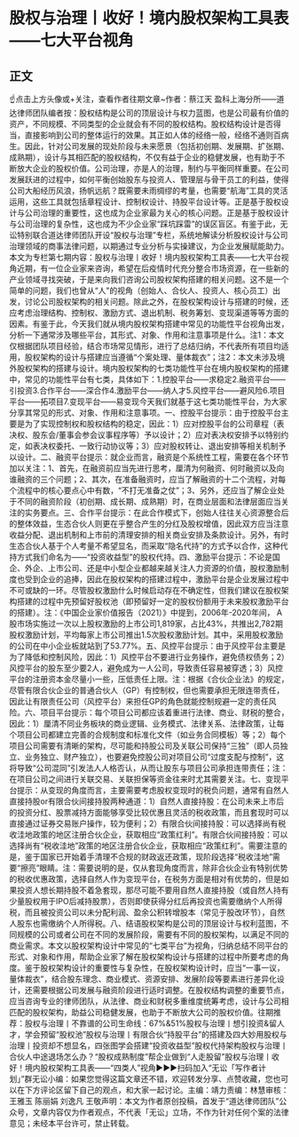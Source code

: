 # 股权与治理丨收好！境内股权架构工具表——七大平台视角
## 正文
☝点击上方头像或+关注，查看作者往期文章~作者：蔡江天 盈科上海分所——道达律师团队编者按：股权结构是公司的顶层设计与权力蓝图，也是公司最有价值的资产，不同规模、不同类型的企业就会有不同的股权结构。股权结构设计是否得当，直接影响到公司的整体运行的效果。其正如人体的经络一般，经络不通则百病生。因此，针对公司发展的现处阶段与未来愿景（包括初创期、发展期、扩张期、成熟期），设计与其相匹配的股权结构，不仅有益于企业的稳健发展，也有助于不断放大企业的股权价值。公司治理，亦是人的治理，制约与平衡同样重要。在公司发展跃进的过程中，如何平衡创始股东与投资人、管理层与骨干员工的利益，使得公司大船经历风浪，扬帆远航？既需要未雨绸缪的考量，也需要“航海”工具的灵活运用，这些工具就包括章程设计、控制权设计、持股平台设计等。正是基于股权设计与公司治理的重要性，这也成为企业家最为关心的核心问题。正是基于股权设计与公司治理的复杂性，这也成为不少企业家“踩坑踩雷”的误区盲区。有鉴于此，无讼特别联合道达律师团队开设“股权与治理”专栏，系统地解读分析股权设计与公司治理领域的商事法律问题，以期通过专业分析与实操建议，为企业发展赋能助力。本文为专栏第七期内容：股权与治理丨收好！境内股权架构工具表——七大平台视角近期，有一位企业家来咨询，希望在后疫情时代充分整合市场资源，在一些新的产业领域寻找突破，于是来向我们咨询公司股权架构搭建的相关问题。这不是一个简单的问题，我们也曾从“人"的视角（创始人、合伙人、投资人、核心员工）出发，讨论公司股权架构的相关问题。除此之外，在股权架构设计与搭建的时候，还应考虑治理结构、控制权、激励方式、退出机制、税务筹划、变现渠道等等方面的因素。有鉴于此，今天我们就从境内股权架构搭建中常见的功能性平台视角出发，分析一下通常涉及哪些平台，其形式、对象、作用和注意事项是什么。注1：本文仅根据团队项目经验，结合市场常见情形，进行了总结归纳，不代表所有项目均适用，股权架构的设计与搭建应当遵循“个案处理、量体裁衣”；注2：本文未涉及境外股权架构的搭建与设计。境内股权架构的七类功能性平台在境内股权架构的搭建中，常见的功能性平台有七类，具体如下：1.控股平台——求稳定2.融资平台——引投资3.合作平台——深合作4.激励平台——纳人才5.风控平台——避风险6.项目平台——拓项目7.变现平台——易变现今天我们就基于这七类功能性平台，为大家分享其常见的形式、对象、作用和注意事项。一、控股平台提示：由于控股平台主要是为了实现控制权和股权结构的稳定，因此：1）应对控股平台的公司章程（表决权、股东会/董事会参会议事程序等）予以设计；2）应对表决权安排予以特别约定，如表决权委托、一致行动协议等；3）应对股权转让、退出安排等相关机制予以设计。二、融资平台提示：就企业而言，融资是个系统性工程，需要在各个环节加以关注：1、首先，在融资前应当先进行思考，厘清为何融资、何时融资以及向谁融资的三个问题；2、其次，在准备融资时，应当了解融资的十二个流程，对每个流程中的核心要点心中有数，“不打无准备之仗”；3、另外，还应当了解企业处于不同的融资阶段（初创期、成长期、成熟期）时，在商业层面和法律层面应当关注的实务要点。三、合作平台提示：在此合作模式下，创始人往往关心资源整合后的整体效益，生态合伙人则更在乎整合产生的分红及股权增值，因此双方应当注意收益分配、退出机制和上市前的清理安排的相关商业安排及条款设计。另外，有时生态合伙人基于个人考量不希望显名，而采取“隐名代持”的方式予以合作，这种代持方式我们命名为——“投资收益型”的股权代持。四、激励平台提示：不论是国企、外企、上市公司、还是中小型企业都越来越关注人力资源的价值，股权激励制度也受到企业的追捧，因此在股权架构的搭建过程中，激励平台是企业发展过程中不可或缺的一环。尽管股权激励什么时候启动存在不确定性，但我们建议在股权架构搭建的过程中先预留好股权池（即预留好一定的股权份额用于未来股权激励平台的搭建）。注：《中国企业家价值报告（2021）》中提到，2006年-2020年间， A股市场实施过一次以上股权激励的上市公司1,819家，占比43%，共推出2,782期股权激励计划，平均每家上市公司推出1.5次股权激励计划。其中，采用股权激励的公司在中小企业板就站到了53.77%。五、风控平台提示：由于风控平台主要是为了降低和控制风险，因此：1）风控平台不要进行业务操作，避免债权债务；2）风控平台的股东至少要2人，避免成为一人公司，导致责任容易被穿透；3）风控平台的注册资本金尽量小一些，压低责任上限。注：根据《合伙企业法》的规定，尽管有限合伙企业的普通合伙人（GP）有控制权，但也需要承担无限连带责任，因此让有限责任公司（风控平台）来担任GP的角色就能控制规避一定的责任风险。六、项目平台提示：每个项目公司都应该着重进行法律、商业、财税的整合，因此：1）厘清不同业务板块的商业逻辑、业务模式、法律关系、法律政策，让每个项目公司都建立完善的合规制度和标准化文件（如业务合同模板）等；2）每个项目公司需要有清晰的架构，尽可能和持股公司及关联公司保持“三独”（即人员独立、业务独立、财产独立），也要避免控股公司对项目公司“过度支配与控制”，这将导致“公司混同”引发法人人格否认，从而让股东与项目公司承担连带责任；注：在项目公司之间进行关联交易、关联担保等资金往来时尤其需要关注。七、变现平台提示：从变现的角度而言，主要需要考虑股权变现时的税负问题，通常有自然人直接持股or有限合伙间接持股两种通道：1）自然人直接持股：在公司未来上市后的投资分红、股票减持方面能够享受比较优惠且灵活的税收政策，而且套现时可以直接通过证券交易账户操作，较为便利；2）有限合伙间接持股：可以选择尚有税收洼地政策的地区注册合伙企业，获取相应“政策红利”。有限合伙间接持股：可以选择尚有“税收洼地”政策的地区注册合伙企业，获取相应“政策红利”。需要注意的是，鉴于国家已开始着手清理不合规的财政返还政策，现阶段选择“税收洼地”需要“擦亮”眼睛。注：需要说明的是，仅从套现角度而言，除非合伙企业有特别优势的税收优惠政策，选择自然人作为变现平台，在税务方面是相对有优势的，但是如果投资人想长期持股不着急套现，那尽可能不要用自然人直接持股（或自然人持有少量股权用于IPO后减持股票），否则即使获得分红后再投资也需要缴纳个人所得税，而且被投资公司以未分配利润、盈余公积转增股本（常见于股改环节），自然人股东也需缴纳个人所得税。八、结语股权架构是公司的顶层设计与权利蓝图，不同规模的公司或者公司在不同的发展阶段，需要有不同的股权架构，以满足不同的商业需求。本文以股权架构设计中常见的“七类平台”为视角，归纳总结不同平台的形式、对象和作用，帮助企业家了解在股权架构设计与搭建的过程中所要考虑的角度。鉴于股权架构设计的重要性与复杂性，在股权架构设计时，应当“一事一议，量体裁衣”，结合股东理念、商业模式、资源安排、发展阶段等要素进行差异化设计，还需要根据公司发展与融资阶段进行适时调整。在股权结构调整的重要节点，应当咨询专业的律师团队，从法律、商业和财税多重维度统筹考虑，设计与公司相匹配的股权架构，助益公司稳健发展，也助于不断放大公司的股权价值。往期推荐：股权与治理丨不靠谱的公司生命线：67%&51%股权与治理丨想引投资&留人才，学会预留“股权池”股权与治理丨有限合伙“持股平台”的搭建及四大妙用股权与治理丨投资却不想显名，四张图学会搭建“投资收益型”股权代持架构股权与治理丨合伙人中途退场怎么办？“股权成熟制度”帮企业做到“人走股留”股权与治理丨收好！境内股权架构工具表——“四类人”视角​►►►扫码加入“无讼「写作者计划」”群无讼小编：如果您觉得这篇文章还不错，欢迎转发分享、点赞收藏，您也可以在下方评论区留下自己的观点，和大家一起讨论。主编：靖力责编：林慧审核：王雅玉 陈丽娟 刘逸凡 王敬声明：本文为作者原创投稿，首发于“道达律师团队”公众号，文章内容仅为作者观点，不代表「无讼」立场，不作为针对任何个案的法律意见；未经本平台许可，禁止转载。